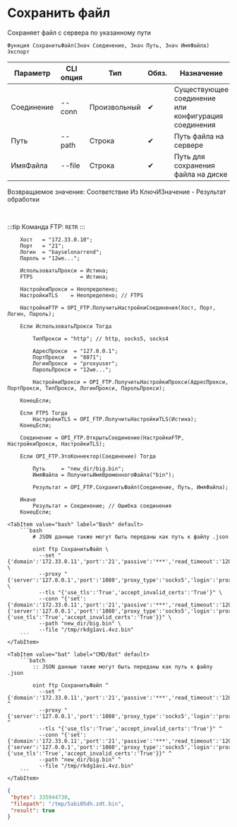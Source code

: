 ﻿---
sidebar_position: 3
description: Сохранить файл и другие функции для работы с FTP в Открытом пакете интеграций - бесплатной open-source библиотеке интеграций для 1С:Предприятие 8, OneScript и CLI
keywords: [1C, 1С, 1С:Предприятие, 1С:Предприятие 8.3, API, Интеграция, Сервисы, Обмен, OneScript, CLI, FTP]
---


# Сохранить файл
 Сохраняет файл с сервера по указанному пути



`Функция СохранитьФайл(Знач Соединение, Знач Путь, Знач ИмяФайла) Экспорт`

  | Параметр | CLI опция | Тип | Обяз. | Назначение |
  |-|-|-|-|-|
  | Соединение | --conn | Произвольный | &#x2714; | Существующее соединение или конфигурация соединения |
  | Путь | --path | Строка | &#x2714; | Путь файла на сервере |
  | ИмяФайла | --file | Строка | &#x2714; | Путь для сохранения файла на диске |

  
  Возвращаемое значение:   Соответствие Из КлючИЗначение - Результат обработки

<br/>

:::tip
Команда FTP: `RETR`
:::
<br/>



```bsl title="Пример использования для 1С:Предприятие/OneScript"
    Хост   = "172.33.0.10";
    Порт   = "21";
    Логин  = "bayselonarrend";
    Пароль = "12we...";

    ИспользоватьПрокси = Истина;
    FTPS               = Истина;

    НастройкиПрокси = Неопределено;
    НастройкиTLS    = Неопределено; // FTPS

    НастройкиFTP = OPI_FTP.ПолучитьНастройкиСоединения(Хост, Порт, Логин, Пароль);

    Если ИспользоватьПрокси Тогда

        ТипПрокси = "http"; // http, socks5, socks4

        АдресПрокси  = "127.0.0.1";
        ПортПрокси   = "8071";
        ЛогинПрокси  = "proxyuser";
        ПарольПрокси = "12we...";

        НастройкиПрокси = OPI_FTP.ПолучитьНастройкиПрокси(АдресПрокси, ПортПрокси, ТипПрокси, ЛогинПрокси, ПарольПрокси);

    КонецЕсли;

    Если FTPS Тогда
        НастройкиTLS = OPI_FTP.ПолучитьНастройкиTLS(Истина);
    КонецЕсли;

    Соединение = OPI_FTP.ОткрытьСоединение(НастройкиFTP, НастройкиПрокси, НастройкиTLS);

    Если OPI_FTP.ЭтоКоннектор(Соединение) Тогда

        Путь     = "new_dir/big.bin";
        ИмяФайла = ПолучитьИмяВременногоФайла("bin");

        Результат = OPI_FTP.СохранитьФайл(Соединение, Путь, ИмяФайла);

    Иначе
        Результат = Соединение; // Ошибка соединения
    КонецЕсли;
```
    

 <Tabs>
  
    <TabItem value="bash" label="Bash" default>
        ```bash
            # JSON данные также могут быть переданы как путь к файлу .json
            
            oint ftp СохранитьФайл \
              --set "{'domain':'172.33.0.11','port':'21','passive':'***','read_timeout':'120','write_timeout':'120','advanced_resolve':'True','login':'bayselonarrend','password':'***'}" \
              --proxy "{'server':'127.0.0.1','port':'1080','proxy_type':'socks5','login':'proxyuser','password':'***'}" \
              --tls "{'use_tls':'True','accept_invalid_certs':'True'}" \
              --conn "{'set':{'domain':'172.33.0.11','port':'21','passive':'***','read_timeout':'120','write_timeout':'120','advanced_resolve':'True','login':'bayselonarrend','password':'***'},'proxy':{'server':'127.0.0.1','port':'1080','proxy_type':'socks5','login':'proxyuser','password':'***'},'tls':{'use_tls':'True','accept_invalid_certs':'True'}}" \
              --path "new_dir/big.bin" \
              --file "/tmp/rkdg1avi.4vz.bin"
        ```
    </TabItem>
  
    <TabItem value="bat" label="CMD/Bat" default>
        ```batch
            :: JSON данные также могут быть переданы как путь к файлу .json
            
            oint ftp СохранитьФайл ^
              --set "{'domain':'172.33.0.11','port':'21','passive':'***','read_timeout':'120','write_timeout':'120','advanced_resolve':'True','login':'bayselonarrend','password':'***'}" ^
              --proxy "{'server':'127.0.0.1','port':'1080','proxy_type':'socks5','login':'proxyuser','password':'***'}" ^
              --tls "{'use_tls':'True','accept_invalid_certs':'True'}" ^
              --conn "{'set':{'domain':'172.33.0.11','port':'21','passive':'***','read_timeout':'120','write_timeout':'120','advanced_resolve':'True','login':'bayselonarrend','password':'***'},'proxy':{'server':'127.0.0.1','port':'1080','proxy_type':'socks5','login':'proxyuser','password':'***'},'tls':{'use_tls':'True','accept_invalid_certs':'True'}}" ^
              --path "new_dir/big.bin" ^
              --file "/tmp/rkdg1avi.4vz.bin"
        ```
    </TabItem>
</Tabs>


```json title="Результат"
{
 "bytes": 335944730,
 "filepath": "/tmp/5abi05dh.zdt.bin",
 "result": true
}
```
